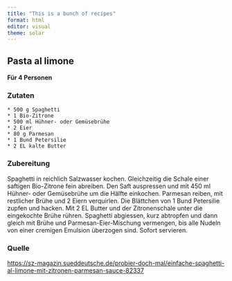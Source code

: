 ```yaml
---
title: "This is a bunch of recipes"
format: html
editor: visual
theme: solar
---
```



## Pasta al limone


**Für 4 Personen**
    
### Zutaten

    * 500 g Spaghetti
    * 1 Bio-Zitrone
    * 500 ml Hühner- oder Gemüsebrühe
    * 2 Eier
    * 80 g Parmesan
    * 1 Bund Petersilie
    * 2 EL kalte Butter
    
### Zubereitung

Spaghetti in reichlich Salzwasser kochen. Gleichzeitig die Schale einer saftigen Bio-Zitrone fein abreiben. Den Saft auspressen und mit 450 ml Hühner- oder Gemüsebrühe um die Hälfte einkochen. Parmesan reiben, mit restlicher Brühe und 2 Eiern verquirlen. Die Blättchen von 1 Bund Petersilie zupfen und hacken. Mit 2 EL Butter und der Zitronenschale unter die eingekochte Brühe rühren. Spaghetti abgiessen, kurz abtropfen und dann gleich mit Brühe und Parmesan-Eier-Mischung vermengen, bis alle Nudeln von einer cremigen Emulsion überzogen sind. Sofort servieren.

### Quelle

<https://sz-magazin.sueddeutsche.de/probier-doch-mal/einfache-spaghetti-al-limone-mit-zitronen-parmesan-sauce-82337>
